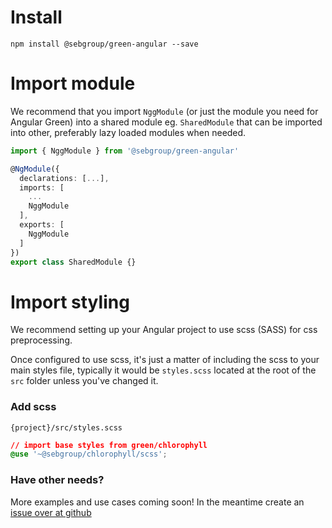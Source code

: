
<Meta title="Get started" />

# Install

```
npm install @sebgroup/green-angular --save
```

# Import module
We recommend that you import `NggModule` (or just the module you need for Angular Green) into a shared module eg. `SharedModule` that can be imported into other, preferably lazy loaded modules when needed.
```ts
import { NggModule } from '@sebgroup/green-angular'

@NgModule({
  declarations: [...],
  imports: [
    ...
    NggModule
  ],
  exports: [
    NggModule
  ]
})
export class SharedModule {}
```

# Import styling
We recommend setting up your Angular project to use scss (SASS) for css preprocessing.

Once configured to use scss, it's just a matter of including the scss to your main styles file, typically it would be `styles.scss` located at the root of the `src` folder unless you've changed it.

### Add scss
`{project}/src/styles.scss`

```css
// import base styles from green/chlorophyll
@use '~@sebgroup/chlorophyll/scss';
```

### Have other needs?
More examples and use cases coming soon! In the meantime create an [issue over at github](https://github.com/sebgroup/green/issues)


